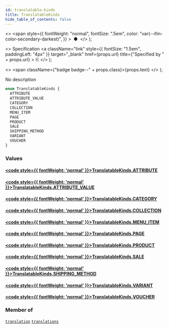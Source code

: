 ```yaml
---
id: translatable-kinds
title: TranslatableKinds
hide_table_of_contents: false
---
```


  <>
    <span
      style={{
        fontWeight: "normal",
        fontSize: ".5em",
        color: "var(--ifm-color-secondary-darkest)",
      }}
    >
      &nbsp;●&nbsp;
    </span>
  </>
);

  <>
    Specification
    <a
      className="link"
      style={{ fontSize: "1.5em", paddingLeft: "4px" }}
      target="\_blank"
      href={props.url}
      title={"Specified by " + props.url}
    >
      ⎘
    </a>
  </>
);

  <>
    <span className={"badge badge--" + props.class}>{props.text}</span>
  </>
);

No description

```graphql
enum TranslatableKinds {
  ATTRIBUTE
  ATTRIBUTE_VALUE
  CATEGORY
  COLLECTION
  MENU_ITEM
  PAGE
  PRODUCT
  SALE
  SHIPPING_METHOD
  VARIANT
  VOUCHER
}
```

### Values

#### [<code style={{ fontWeight: 'normal' }}>TranslatableKinds.<b>ATTRIBUTE</b></code>](#)

>

#### [<code style={{ fontWeight: 'normal' }}>TranslatableKinds.<b>ATTRIBUTE_VALUE</b></code>](#)

>

#### [<code style={{ fontWeight: 'normal' }}>TranslatableKinds.<b>CATEGORY</b></code>](#)

>

#### [<code style={{ fontWeight: 'normal' }}>TranslatableKinds.<b>COLLECTION</b></code>](#)

>

#### [<code style={{ fontWeight: 'normal' }}>TranslatableKinds.<b>MENU_ITEM</b></code>](#)

>

#### [<code style={{ fontWeight: 'normal' }}>TranslatableKinds.<b>PAGE</b></code>](#)

>

#### [<code style={{ fontWeight: 'normal' }}>TranslatableKinds.<b>PRODUCT</b></code>](#)

>

#### [<code style={{ fontWeight: 'normal' }}>TranslatableKinds.<b>SALE</b></code>](#)

>

#### [<code style={{ fontWeight: 'normal' }}>TranslatableKinds.<b>SHIPPING_METHOD</b></code>](#)

>

#### [<code style={{ fontWeight: 'normal' }}>TranslatableKinds.<b>VARIANT</b></code>](#)

>

#### [<code style={{ fontWeight: 'normal' }}>TranslatableKinds.<b>VOUCHER</b></code>](#)

>

### Member of

[`translation`](../../../storefront/miscellaneous/queries/translation) <Badge class="secondary" text="query"/><Bullet />[`translations`](../../../storefront/miscellaneous/queries/translations) <Badge class="secondary" text="query"/>
